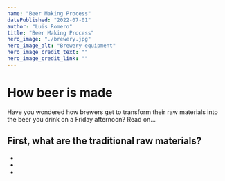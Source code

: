 ```yaml
---
name: "Beer Making Process"
datePublished: "2022-07-01"
author: "Luis Romero"
title: "Beer Making Process"
hero_image: "./brewery.jpg"
hero_image_alt: "Brewery equipment"
hero_image_credit_text: ""
hero_image_credit_link: ""
---
```


# How beer is made

Have you wondered how brewers get to transform their raw materials into the beer you drink on a Friday afternoon? Read on... 

## First, what are the traditional raw materials? 

*
*
*





